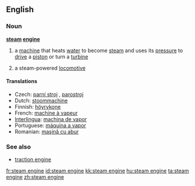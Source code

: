 ==English==

===Noun===
'''[[steam]] [[engine]]'''

# a [[machine]] that heats [[water]] to become [[steam]] and uses its [[pressure]] to [[drive]] a [[piston]] or turn a [[turbine]]
# {{UK}} a steam-powered [[locomotive]]

====Translations====
*Czech: [[parní stroj]] {{m}}, [[parostroj]] {{m}}
*Dutch: [[stoommachine]] {{f}}
*Finnish: [[höyrykone]]
*French: [[machine à vapeur]] {{f}}
*[[Interlingua]]: [[machina de vapor]]
*Portuguese: [[máquina a vapor]] {{f}}
*Romanian: [[maşină cu abur]]

===See also===
*[[traction engine]]

[[fr:steam engine]]
[[id:steam engine]]
[[kk:steam engine]]
[[hu:steam engine]]
[[ta:steam engine]]
[[zh:steam engine]]